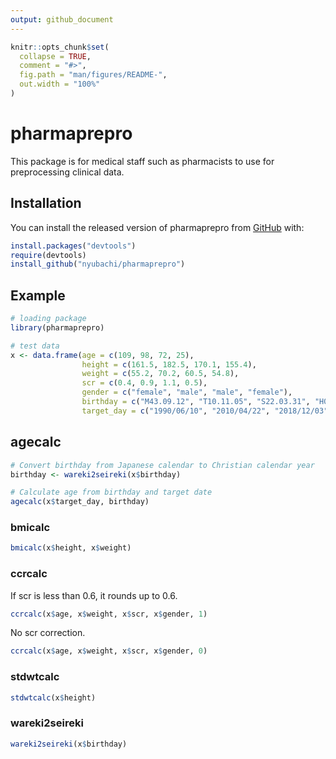 ```yaml
---
output: github_document
---
```


<!-- README.md is generated from README.Rmd. Please edit that file -->

```r
knitr::opts_chunk$set(
  collapse = TRUE,
  comment = "#>",
  fig.path = "man/figures/README-",
  out.width = "100%"
)
```
# pharmaprepro

This package is for medical staff such as pharmacists to use for preprocessing clinical data.

## Installation

You can install the released version of pharmaprepro from [GitHub](https://github.com/nyubachi/pharmaprepro) with:

``` r
install.packages("devtools")
require(devtools)
install_github("nyubachi/pharmaprepro")
```

## Example

```r
# loading package
library(pharmaprepro)
```

```r
# test data
x <- data.frame(age = c(109, 98, 72, 25),
                height = c(161.5, 182.5, 170.1, 155.4),
                weight = c(55.2, 70.2, 60.5, 54.8),
                scr = c(0.4, 0.9, 1.1, 0.5),
                gender = c("female", "male", "male", "female"),
                birthday = c("M43.09.12", "T10.11.05", "S22.03.31", "H06.12.29"),
                target_day = c("1990/06/10", "2010/04/22", "2018/12/03", "2015/10/03"))
```

## agecalc

```r
# Convert birthday from Japanese calendar to Christian calendar year
birthday <- wareki2seireki(x$birthday)

# Calculate age from birthday and target date
agecalc(x$target_day, birthday)
```

### bmicalc

```r
bmicalc(x$height, x$weight)
```

### ccrcalc

If scr is less than 0.6, it rounds up to 0.6.
```r
ccrcalc(x$age, x$weight, x$scr, x$gender, 1)
```

No scr correction.
```r
ccrcalc(x$age, x$weight, x$scr, x$gender, 0)
```

### stdwtcalc

```r
stdwtcalc(x$height)
```

### wareki2seireki

```r
wareki2seireki(x$birthday)
```
